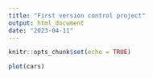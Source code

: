 ```yaml
---
title: "First version control project"
output: html_document
date: "2023-04-11"
---
```


```r
knitr::opts_chunk$set(echo = TRUE)
```


```r

plot(cars)
```

